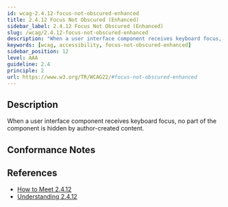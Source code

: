 ```yaml
---
id: wcag-2.4.12-focus-not-obscured-enhanced
title: 2.4.12 Focus Not Obscured (Enhanced)
sidebar_label: 2.4.12 Focus Not Obscured (Enhanced)
slug: /wcag/2.4.12-focus-not-obscured-enhanced
description: "When a user interface component receives keyboard focus, no part of the component is hidden by author-created content."
keywords: [wcag, accessibility, focus-not-obscured-enhanced]
sidebar_position: 12
level: AAA
guideline: 2.4
principle: 2
url: https://www.w3.org/TR/WCAG22/#focus-not-obscured-enhanced
---
```


## Description

When a user interface component receives keyboard focus, no part of the component is hidden by author-created content.

## Conformance Notes



## References

- [How to Meet 2.4.12](https://www.w3.org/WAI/WCAG22/quickref/#focus-not-obscured-enhanced)
- [Understanding 2.4.12](https://www.w3.org/WAI/WCAG22/Understanding/focus-not-obscured-enhanced.html)


